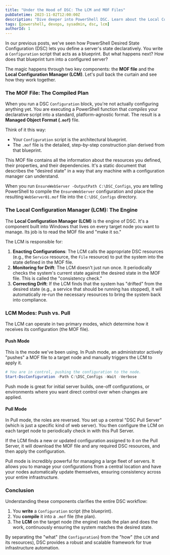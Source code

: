 ```yaml
---
title: "Under the Hood of DSC: The LCM and MOF Files"
pubDatetime: 2023-11-02T12:00:00Z
description: "Dive deeper into PowerShell DSC. Learn about the Local Configuration Manager (LCM), the engine that enforces your state, and MOF files, the compiled blueprints it uses."
tags: [powershell, devops, sysadmin, dsc, lcm]
authorId: 1
---
```


In our previous posts, we've seen how PowerShell Desired State Configuration (DSC) lets you define a server's state declaratively. You write a `Configuration` script that acts as a blueprint. But what happens next? How does that blueprint turn into a configured server?

The magic happens through two key components: the **MOF file** and the **Local Configuration Manager (LCM)**. Let's pull back the curtain and see how they work together.

### The MOF File: The Compiled Plan

When you run a DSC `Configuration` block, you're not actually configuring anything yet. You are executing a PowerShell function that _compiles_ your declarative script into a standard, platform-agnostic format. The result is a **Managed Object Format (`.mof`)** file.

Think of it this way:

- Your `Configuration` script is the architectural blueprint.
- The `.mof` file is the detailed, step-by-step construction plan derived from that blueprint.

This MOF file contains all the information about the resources you defined, their properties, and their dependencies. It's a static document that describes the "desired state" in a way that any machine with a configuration manager can understand.

When you run `EnsureWebServer -OutputPath C:\DSC_Configs`, you are telling PowerShell to compile the `EnsureWebServer` configuration and place the resulting `WebServer01.mof` file into the `C:\DSC_Configs` directory.

### The Local Configuration Manager (LCM): The Engine

The **Local Configuration Manager (LCM)** is the engine of DSC. It's a component built into Windows that lives on every target node you want to manage. Its job is to read the MOF file and "make it so."

The LCM is responsible for:

1.  **Enacting Configurations**: The LCM calls the appropriate DSC resources (e.g., the `Service` resource, the `File` resource) to put the system into the state defined in the MOF file.
2.  **Monitoring for Drift**: The LCM doesn't just run once. It periodically checks the system's current state against the desired state in the MOF file. This is called the "consistency check."
3.  **Correcting Drift**: If the LCM finds that the system has "drifted" from the desired state (e.g., a service that should be running has stopped), it will automatically re-run the necessary resources to bring the system back into compliance.

### LCM Modes: Push vs. Pull

The LCM can operate in two primary modes, which determine how it receives its configuration (the MOF file).

#### Push Mode

This is the mode we've been using. In Push mode, an administrator actively "pushes" a MOF file to a target node and manually triggers the LCM to apply it.

```powershell
# You are in control, pushing the configuration to the node.
Start-DscConfiguration -Path C:\DSC_Configs -Wait -Verbose
```

Push mode is great for initial server builds, one-off configurations, or environments where you want direct control over when changes are applied.

#### Pull Mode

In Pull mode, the roles are reversed. You set up a central "DSC Pull Server" (which is just a specific kind of web server). You then configure the LCM on each target node to periodically check in with this Pull Server.

If the LCM finds a new or updated configuration assigned to it on the Pull Server, it will download the MOF file and any required DSC resources, and then apply the configuration.

Pull mode is incredibly powerful for managing a large fleet of servers. It allows you to manage your configurations from a central location and have your nodes automatically update themselves, ensuring consistency across your entire infrastructure.

### Conclusion

Understanding these components clarifies the entire DSC workflow:

1.  You **write** a `Configuration` script (the blueprint).
2.  You **compile** it into a `.mof` file (the plan).
3.  The **LCM** on the target node (the engine) reads the plan and does the work, continuously ensuring the system matches the desired state.

By separating the "what" (the `Configuration`) from the "how" (the `LCM` and its resources), DSC provides a robust and scalable framework for true infrastructure automation.
